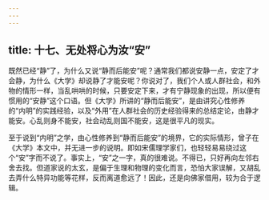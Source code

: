 ```yaml
---
---
---
```

title: 十七、无处将心为汝“安”
---




既然已经“静”了，为什么又说“静而后能安”呢？通常我们都说安静一点，安定了才会静，为什么《大学》却说静了才能安呢？你说对了，我们个人或人群社会，和外物的情形一样，当乱哄哄的时候，只要安定下来，才有宁静现象的出现，所以便有惯用的“安静”这个口语。但《大学》所讲的“静而后能安”，是由讲究心性修养的“内明”的实践经验，以及“外用”在人群社会的历史经验得来的总结定论，由静才能安。心乱则身不能安，社会动乱则国不能安，这是很平凡的现实。

至于说到“内明”之学，由心性修养到“静而后能安”的境界，它的实际情形，曾子在《大学》本文中，并无进一步的说明。即如宋儒理学家们，也轻轻易易绕过这个“安”字而不说了。事实上，“安”之一字，真的很难说。不得已，只好再向左邻右舍去找。但道家说的太玄，是偏于生理和物理的变化而言，恐怕大家误解，又胡乱去弄什么特异功能等花样，反而离道愈远了！因此，还是向佛家借用，较为合于逻辑。